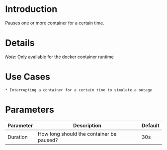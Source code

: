 # Introduction

Pauses one or more container for a certain time.

# Details

_Note:_ Only available for the docker container runtime


# Use Cases

    * Interrupting a container for a certain time to simulate a outage

# Parameters

| Parameter | Description                              | Default |
|-----------|------------------------------------------|---------|
| Duration  | How long should the container be paused? | 30s     |

